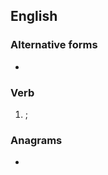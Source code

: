 ==English==

===Alternative forms===
* {{l|en|seyde}}

===Verb===
{{head|en|obsolete verb form}}

# {{obsolete spelling of|said|lang=en|nodot=1}}; {{en-past of|say|nocap=1}}

===Anagrams===
* {{anagrams|en|a=adesy|Dayes|Dayse|Eadys|Sayed|Syeda|dayes|sayed|yeads}}